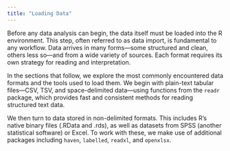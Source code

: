 ```yaml
---
title: "Loading Data"
---
```


Before any data analysis can begin, the data itself must be loaded into the R environment. This step, often referred to as data import, is fundamental to any workflow. Data arrives in many forms—some structured and clean, others less so—and from a wide variety of sources. Each format requires its own strategy for reading and interpretation.

In the sections that follow, we explore the most commonly encountered data formats and the tools used to load them. We begin with plain-text tabular files—CSV, TSV, and space-delimited data—using functions from the `readr` package, which provides fast and consistent methods for reading structured text data. 

We then turn to data stored in non-delimited formats. This includes R’s native binary files (.RData and .rds), as well as datasets from SPSS (another statistical software) or Excel. To work with these, we make use of additional packages including `haven`, `labelled`, `readxl`, and `openxlsx`. 


